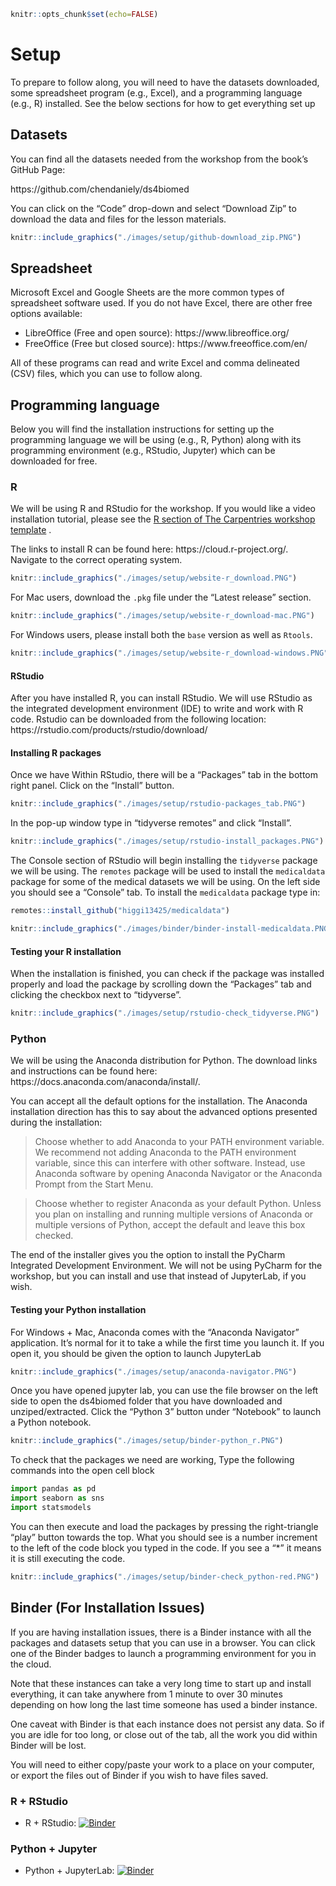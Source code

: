 ```r
knitr::opts_chunk$set(echo=FALSE)
```

# Setup {-#setup}

To prepare to follow along, you will need to have
the datasets downloaded,
some spreadsheet program (e.g., Excel),
and a programming language (e.g., R) installed.
See the below sections for how to get everything set up 

## Datasets {-}

You can find all the datasets needed from the workshop from the book's GitHub Page:

https://github.com/chendaniely/ds4biomed

You can click on the "Code" drop-down and select "Download Zip" to download the data and files for the lesson materials.

```r
knitr::include_graphics("./images/setup/github-download_zip.PNG")
```


## Spreadsheet {-}

Microsoft Excel and Google Sheets are the more common types of spreadsheet software used.
If you do not have Excel, there are other free options available:

- LibreOffice (Free and open source): https://www.libreoffice.org/
- FreeOffice (Free but closed source): https://www.freeoffice.com/en/

All of these programs can read and write Excel and comma delineated (CSV) files,
which you can use to follow along.

## Programming language {-}

Below you will find the installation instructions for setting up the programming language we will be using (e.g., R, Python) along with its programming environment (e.g., RStudio, Jupyter) which can be downloaded for free.

::::: {.rBlock}
### R {-}

We will be using R and RStudio for the workshop.
If you would like a video installation tutorial,
please see the
[R section of The Carpentries workshop template](https://carpentries.github.io/workshop-template/#r)
.

The links to install R can be found here: https://cloud.r-project.org/.
Navigate to the correct operating system.

```r
knitr::include_graphics("./images/setup/website-r_download.PNG")
```

For Mac users, download the `.pkg` file under the "Latest release" section.

```r
knitr::include_graphics("./images/setup/website-r_download-mac.PNG")
```

For Windows users, please install both the `base` version as well as `Rtools`.

```r
knitr::include_graphics("./images/setup/website-r_download-windows.PNG")
```

#### RStudio {-}

After you have installed R, you can install RStudio.
We will use RStudio as the integrated development environment (IDE) to write and work with R code.
Rstudio can be downloaded from the following location: https://rstudio.com/products/rstudio/download/

#### Installing R packages {-}

Once we have 
Within RStudio, there will be a "Packages" tab in the bottom right panel.
Click on the "Install" button.

```r
knitr::include_graphics("./images/setup/rstudio-packages_tab.PNG")
```

In the pop-up window type in "tidyverse remotes" and click "Install".

```r
knitr::include_graphics("./images/setup/rstudio-install_packages.PNG")
```

The Console section of RStudio will begin installing the `tidyverse` package we will be using.
The `remotes` package will be used to install the `medicaldata` package for some of the medical datasets we will be using.
On the left side you should see a "Console" tab.
To install the `medicaldata` package type in:

```r
remotes::install_github("higgi13425/medicaldata")
```

```r
knitr::include_graphics("./images/binder/binder-install-medicaldata.PNG")
```

#### Testing your R installation {-}

When the installation is finished, you can check if the package was installed properly and load the package
by scrolling down the "Packages" tab and clicking the checkbox next to "tidyverse".

```r
knitr::include_graphics("./images/setup/rstudio-check_tidyverse.PNG")
```
:::::

::::: {.pyBlock}
### Python {-}

We will be using the Anaconda distribution for Python.
The download links and instructions can be found here: https://docs.anaconda.com/anaconda/install/.

You can accept all the default options for the installation.
The Anaconda installation direction has this to say about the advanced options presented during the installation:

> Choose whether to add Anaconda to your PATH environment variable. We recommend not adding Anaconda to the PATH environment variable, since this can interfere with other software. Instead, use Anaconda software by opening Anaconda Navigator or the Anaconda Prompt from the Start Menu.

> Choose whether to register Anaconda as your default Python. Unless you plan on installing and running multiple versions of Anaconda or multiple versions of Python, accept the default and leave this box checked.

The end of the installer gives you the option to install the PyCharm Integrated Development Environment.
We will not be using PyCharm for the workshop,
but you can install and use that instead of JupyterLab, if you wish.

<!--
Install Python 3 by running the Anaconda Installer,
using all of the defaults for installation **except, make sure to check Add Anaconda to my PATH environment variable**.

You can also follow the [Software-Carpentry Python setup instructions](https://carpentries.github.io/workshop-template/#python)
-->


#### Testing your Python installation {-}

For Windows + Mac, Anaconda comes with the "Anaconda Navigator" application.
It's normal for it to take a while the first time you launch it.
If you open it, you should be given the option to launch JupyterLab

```r
knitr::include_graphics("./images/setup/anaconda-navigator.PNG")
```

Once you have opened jupyter lab, you can use the file browser on the left side
to open the ds4biomed folder that you have downloaded and unziped/extracted.
Click the "Python 3" button under "Notebook" to launch a Python notebook.

```r
knitr::include_graphics("./images/setup/binder-python_r.PNG")
```

To check that the packages we need are working,
Type the following commands into the open cell block

```python
import pandas as pd
import seaborn as sns
import statsmodels
```

You can then execute and load the packages by pressing the right-triangle "play" button towards the top.
What you should see is a number increment to the left of the code block you typed in the code.
If you see a "*" it means it is still executing the code.

```r
knitr::include_graphics("./images/setup/binder-check_python-red.PNG")
```


:::::

## Binder (For Installation Issues) {-}

If you are having installation issues,
there is a Binder instance with all the packages and datasets setup that you can use
in a browser.
You can click one of the Binder badges to launch a programming environment for you in the cloud.

Note that these instances can take a very long time to start up and install everything, it can take anywhere from 1 minute to over 30 minutes depending
on how long the last time someone has used a binder instance.

One caveat with Binder is that each instance does not persist any data.
So if you are idle for too long, or close out of the tab,
all the work you did within Binder will be lost.

You will need to either copy/paste your work to a place on your computer,
or export the files out of Binder if you wish to have files saved.

::::: {.rBlock}
### R + RStudio {- #r-rstudio-binder}

- R + RStudio: [![Binder](https://mybinder.org/badge_logo.svg)](https://mybinder.org/v2/gh/chendaniely/ds4biomed/learner?urlpath=rstudio)
:::::

::::: {.pyBlock}
### Python + Jupyter {- #python-jupyter-binder}

- Python + JupyterLab: [![Binder](https://mybinder.org/badge_logo.svg)](https://mybinder.org/v2/gh/chendaniely/ds4biomed/learner)
:::::
